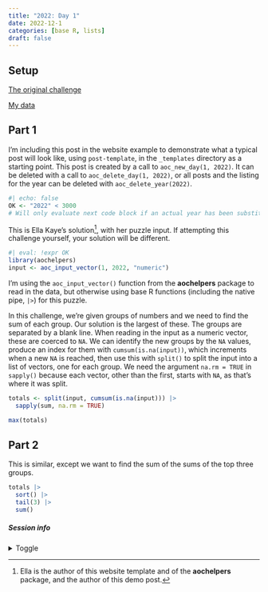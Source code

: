 ```yaml
---
title: "2022: Day 1"
date: 2022-12-1
categories: [base R, lists]
draft: false
---
```


## Setup

[The original challenge](https://adventofcode.com/2022/day/1)

[My data](input){target="_blank"}

## Part 1

I'm including this post in the website example to demonstrate what a typical post will look like, using `post-template`, in the `_templates` directory as a starting point. This post is created by a call to `aoc_new_day(1, 2022)`. It can be deleted with a call to `aoc_delete_day(1, 2022)`, or all posts and the listing for the year can be deleted with `aoc_delete_year(2022)`.

```r
#| echo: false
OK <- "2022" < 3000
# Will only evaluate next code block if an actual year has been substituted for the placeholder
```

::: {.callout-note}
This is Ella Kaye's solution^[Ella is the author of this website template and of the **aochelpers** package, and the author of this demo post.], with her puzzle input. If attempting this challenge yourself, your solution will be different.
:::

```r
#| eval: !expr OK
library(aochelpers)
input <- aoc_input_vector(1, 2022, "numeric")
```

I'm using the `aoc_input_vector()` function from the **aochelpers** package to read in the data, but otherwise using base R functions (including the native pipe, `|>`) for this puzzle. 

In this challenge, we're given groups of numbers and we need to find the sum of each group. 
Our solution is the largest of these. The groups are separated by a blank line. When reading in the input as a numeric vector, these are coerced to `NA`.
We can identify the new groups by the `NA` values, produce an index for them with `cumsum(is.na(input))`,
which increments when a new `NA` is reached, then use this with `split()` to split the input into a list of vectors, one for each group.
We need the argument `na.rm = TRUE` in `sapply()` because each vector, other than the first, starts with `NA`, as that's where it was split.

```r
totals <- split(input, cumsum(is.na(input))) |> 
  sapply(sum, na.rm = TRUE) 

max(totals)
```

## Part 2

This is similar, except we want to find the sum of the sums of the top three groups.

```r
totals |> 
  sort() |> 
  tail(3) |> 
  sum()
```

##### Session info {.appendix}

<details><summary>Toggle</summary>

```r
#| echo: false
library(sessioninfo)
# save the session info as an object
pkg_session <- session_info(pkgs = "attached")

# get the quarto version
quarto_version <- system("quarto --version", intern = TRUE)

# inject the quarto info
pkg_session$platform$quarto <- paste(
  system("quarto --version", intern = TRUE), 
  "@", 
  quarto::quarto_path()
  )

# print it out
pkg_session
```

</details>





